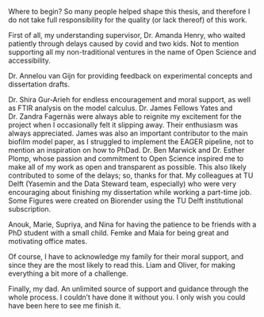 Where to begin? So many people helped shape this thesis, and therefore I do not take
full responsibility for the quality (or lack thereof) of this work.

<!-- Amanda -->
First of all, my understanding supervisor, Dr. Amanda Henry, who waited patiently
through delays caused by covid and two kids. Not to mention supporting all my
non-traditional ventures in the name of Open Science and accessibility.

Dr. Annelou van Gijn for providing feedback on experimental concepts and dissertation
drafts.

<!-- Shira -->
Dr. Shira Gur-Arieh for endless encouragement and moral support, as well as
FTIR analysis on the model calculus.
<!-- James and Zandra -->
Dr. James Fellows Yates and Dr. Zandra Fagernäs were always able to reignite my
excitement for the project when I occasionally felt it slipping away. Their
enthusiasm was always appreciated. James was also an important contributor
to the main biofilm model paper, as I struggled to implement the EAGER pipeline,
not to mention an inspiration on how to PhDad.
<!-- Open Science -->
Dr. Ben Marwick and Dr. Esther Plomp, whose passion and commitment to Open Science
inspired me to make all of my work as open and transparent as possible. This also
likely contributed to some of the delays; so, thanks for that.
<!-- TU Delft -->
My colleagues at TU Delft (Yasemin and the Data Steward team, especially) who were
very encouraging about finishing my dissertation while working a part-time job.
Some Figures were created on Biorender using the TU Delft institutional subscription.

<!-- Marie, Supriya, and Nina -->
Anouk, Marie, Supriya, and Nina for having the patience to be friends with a PhD student
with a small child. Femke and Maia for being great and motivating office mates.

Of course, I have to acknowledge my family for their moral support, and since they
are the most likely to read this. Liam and Oliver, for making everything a bit more
of a challenge.

Finally, my dad. An unlimited source of support and guidance through the whole
process. I couldn't have done it without you. I only wish you could have been
here to see me finish it.
